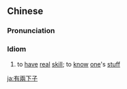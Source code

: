 {{also|有两下子}}
==Chinese==
{{zh-forms|s=有两下子|type=13}}

===Pronunciation===
{{zh-pron
|m=yǒuliǎngxiàzi
|c=jau5 loeng5 haa5 zi2
|cat=id
}}

===Idiom===
{{zh-idiom}}

# {{lb|zh|Intermediate Mandarin}} to [[have]] [[real]] [[skill]]; to [[know]] [[one]]'s [[stuff]]

[[ja:有兩下子]]